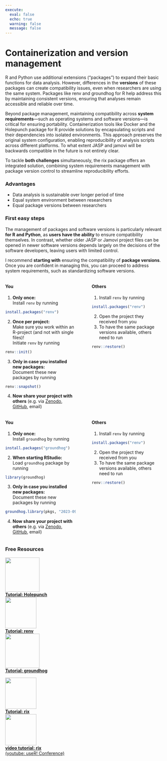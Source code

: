 ```yaml
---
execute:
  eval: false
  echo: true
  warning: false
  message: false
---
```



# Containerization and version management

R and Python use additional extensions ("packages") to expand their basic functions for data analysis. However, differences in the **versions** of these packages can create compatibility issues, even when researchers are using the same system. Packages like renv and groundhog for R help address this by maintaining consistent versions, ensuring that analyses remain accessible and reliable over time.
  
Beyond package management, maintaining compatibility across **system requirements**—such as operating systems and software versions—is critical for ensuring portability. Containerization tools like Docker and the Holepunch package for R provide solutions by encapsulating scripts and their dependencies into isolated environments. This approach preserves the original system configuration, enabling reproducibility of analysis scripts across different platforms. To what extent JASP and jamovi will be backwards compatible in the future is not entirely clear.
  
To tackle **both challenges** simultaneously, the rix package offers an integrated solution, combining system requirements management with package version control to streamline reproducibility efforts.

### Advantages {.unnumbered}


-   Data analysis is sustainable over longer period of time
-   Equal system environment between researchers
-   Equal package versions between researchers


### First easy steps {.unnumbered}

The management of packages and software versions is particularly relevant **for R and Python**, as **users have the ability** to ensure compatibility themselves. In contrast, whether older JASP or Jamovi project files can be opened in newer software versions depends largely on the decisions of the software developers, leaving users with limited control.  

I recommend **starting with** ensuring the compatibility of **package versions**. Once you are confident in managing this, you can proceed to address system requirements, such as standardizing software versions.

::: {.callout-tip collapse="true" title="Package management with renv (for R)"}
::::{.columns}
:::{.column width="49%"}
#### You {.unnumbered}
1. **Only once:**  
Install `renv` by running
```r
install.packages("renv")
```

2. **Once per project:**  
Make sure you work within an R-project (and not with single files)!  
Initiate `renv` by running
```r
renv::init()
```

3. **Only in case you installed new packages:**  
Document these new packages by running
```r
renv::snapshot()
```

4. **Now share your project with others** (e.g. via [Zenodo](https://zenodo.org/), [GitHub](https://github.com/), email)
:::
:::{.column width="2%"}
:::
:::{.column width="49%"}
#### Others {.unnumbered}
1. Install `renv` by running
```r
install.packages("renv")
```
2. Open the project they received from you
3. To have the same package versions available, others need to run
```r
renv::restore()
```
:::
::::
:::







::: {.callout-tip collapse="true" title="Package management with groundhog (for R)"}
::::{.columns}
:::{.column width="49%"}
#### You {.unnumbered}
1. **Only once:**  
Install `groundhog` by running
```r
install.packages("groundhog")
```

2. **When starting RStudio:**  
Load `groundhog` package by running
```r
library(groundhog)
```

3. **Only in case you installed new packages:**  
Document these new packages by running
```r
groundhog.library(pkgs, "2023-09-01")
```

4. **Now share your project with others** (e.g. via [Zenodo](https://zenodo.org/), [GitHub](https://github.com/), email)
:::
:::{.column width="2%"}
:::
:::{.column width="49%"}
#### Others {.unnumbered}
1. Install `renv` by running
```r
install.packages("renv")
```
2. Open the project they received from you
3. To have the same package versions available, others need to run
```r
renv::restore()
```
:::
::::
:::



### Free Resources {.unnumbered}


<a href="https://karthik.github.io/holepunch/" target="_blank" class="infobtn">![](www/holepunch_logo.png){width="110"}<br /><b>Tutorial: Holepunch</b><br></a>
<a href="https://rstudio.github.io/renv/articles/renv.html" target="_blank" class="infobtn">![](www/renv_logo.png){width="100"}<br /><b>Tutorial: renv</b><br></a>
<a href="https://groundhogr.com/" target="_blank" class="infobtn">![](www/groundhog_logo.png){width="110"}<br /><b>Tutorial: groundhog</b><br></a>  
  
<a href="https://ropensci.github.io/rix/" target="_blank" class="infobtn">![](www/rix_logo.png){width="100"}<br /><b>Tutorial: rix</b><br></a>
<a href="https://www.youtube.com/watch?v=tM4JrCWZpwA" target="_blank" class="infobtn">![](www/rix_logo.png){width="100"}<br /><b>video tutorial: rix</b><br>(youtube: useR! Conference)</a>
